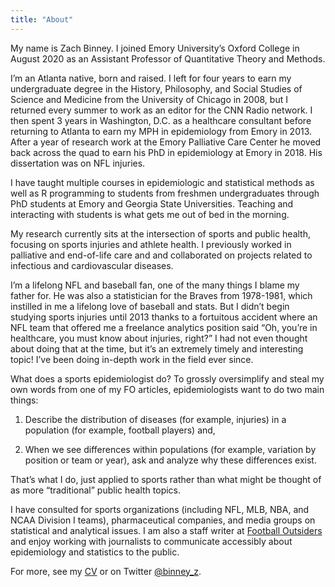 ```yaml
---
title: "About"
---
```


My name is Zach Binney. I joined Emory University's Oxford College in August 2020 as an Assistant Professor of Quantitative Theory and Methods. 

I'm an Atlanta native, born and raised. I left for four years to earn my undergraduate degree in the History, Philosophy, and Social Studies of Science and Medicine from the University of Chicago in 2008, but I returned every summer to work as an editor for the CNN Radio network. I then spent 3 years in Washington, D.C. as a healthcare consultant before returning to Atlanta to earn my MPH in epidemiology from Emory in 2013. After a year of research work at the Emory Palliative Care Center he moved back across the quad to earn his PhD in epidemiology at Emory in 2018. His dissertation was on NFL injuries.

I have taught multiple courses in epidemiologic and statistical methods as well as R programming to students from freshmen undergraduates through PhD students at Emory and Georgia State Universities. Teaching and interacting with students is what gets me out of bed in the morning.

My research currently sits at the intersection of sports and public health, focusing on sports injuries and athlete health. I previously worked in palliative and end-of-life care and and collaborated on projects related to infectious and cardiovascular diseases. 

I’m a lifelong NFL and baseball fan, one of the many things I blame my father for. He was also a statistician for the Braves from 1978-1981, which instilled in me a lifelong love of baseball and stats.
But I didn't begin studying sports injuries until 2013 thanks to a fortuitous accident where an NFL team that offered me a freelance analytics position said “Oh, you’re in healthcare, you must know about injuries, right?” I had not even thought about doing that at the time, but it’s an extremely timely and interesting topic! I’ve been doing in-depth work in the field ever since.

What does a sports epidemiologist do? To grossly oversimplify and steal my own words from one of my FO articles, epidemiologists want to do two main things:

1. Describe the distribution of diseases (for example, injuries) in a population (for example, football players) and,

2. When we see differences within populations (for example, variation by position or team or year), ask and analyze why these differences exist.

That's what I do, just applied to sports rather than what might be thought of as more "traditional" public health topics.

I have consulted for sports organizations (including NFL, MLB, NBA, and NCAA Division I teams), pharmaceutical companies, and media groups on statistical and analytical issues. I am also a staff writer at [Football Outsiders](https://www.footballoutsiders.com/author/zach-binney) and enjoy working with journalists to communicate accessibly about epidemiology and statistics to the public.

For more, see my [CV](0322_CV_ZOB.pdf) or on Twitter [@binney_z](https://twitter.com/binney_z).




